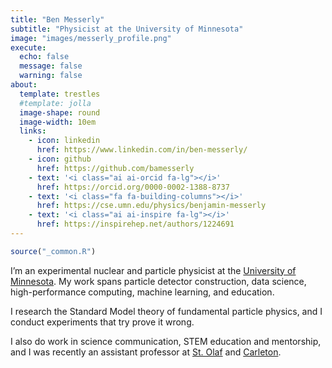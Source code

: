 ```yaml
---
title: "Ben Messerly"
subtitle: "Physicist at the University of Minnesota"
image: "images/messerly_profile.png"
execute: 
  echo: false
  message: false
  warning: false
about:
  template: trestles
  #template: jolla
  image-shape: round
  image-width: 10em
  links:
    - icon: linkedin
      href: https://www.linkedin.com/in/ben-messerly/
    - icon: github
      href: https://github.com/bamesserly
    - text: '<i class="ai ai-orcid fa-lg"></i>'
      href: https://orcid.org/0000-0002-1388-8737
    - text: '<i class="fa fa-building-columns"></i>'
      href: https://cse.umn.edu/physics/benjamin-messerly
    - text: '<i class="ai ai-inspire fa-lg"></i>'
      href: https://inspirehep.net/authors/1224691
---
```


```r
source("_common.R")
```

:::{#hero-heading}

I'm an experimental nuclear and particle physicist at the [University of
Minnesota](https://cse.umn.edu/physics). My work spans particle detector
construction, data science, high-performance computing, machine learning, and
education.

I research the Standard Model theory of fundamental particle physics, and I
conduct experiments that try prove it wrong.

I also do work in science communication, STEM education and mentorship, and I
was recently an assistant professor at [St.
Olaf](https://wp.stolaf.edu/physics/) and
[Carleton](https://www.carleton.edu/physics-astronomy/).

:::

<!--

Some of my recent work includes building the electron tracking detector for the
Mu2e experiment, designing and building a systematics software toolkit for
general particle physics analyses, and measuring neutrino interactions at
Fermilab.

-->
